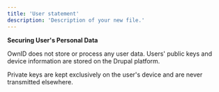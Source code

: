 ```yaml
---
title: 'User statement'
description: 'Description of your new file.'
---
```

<Info>

**Securing User's Personal Data**  

OwnID does not store or process any user data. Users' public keys and device information are stored on the Drupal platform.

Private keys are kept exclusively on the user's device and are never transmitted elsewhere.
</Info>
